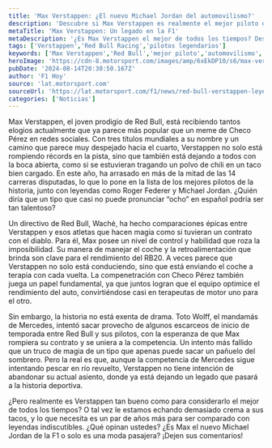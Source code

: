 ```yaml
---
title: 'Max Verstappen: ¿El nuevo Michael Jordan del automovilismo?'
description: 'Descubre si Max Verstappen es realmente el mejor piloto de todos los tiempos o solo una moda. Este joven prodigio está rompiendo récords y corazones.'
metaTitle: 'Max Verstappen: Un legado en la F1'
metaDescription: '¿Es Max Verstappen el mejor de todos los tiempos? Descubre su camino hacia la grandeza y la comparación con leyendas como Michael Jordan.'
tags: ['Verstappen','Red Bull Racing','pilotos legendarios']
keywords: ['Max Verstappen','Red Bull','mejor piloto','automovilismo','F1 2023']
heroImage: 'https://cdn-8.motorsport.com/images/amp/6xEkDP10/s6/max-verstappen-red-bull-racing.jpg'
pubDate: '2024-08-14T20:30:50.167Z'
author: 'F1 Hoy'
source: 'lat.motorsport.com'
sourceUrl: 'https://lat.motorsport.com/f1/news/red-bull-verstappen-leyenda-michael-jordan-federer-2024/10644439/?utm_source=RSS&utm_medium=referral&utm_campaign=RSS-F1&utm_term=News&utm_content=lat'
categories: ['Noticias']
---
```

Max Verstappen, el joven prodigio de Red Bull, está recibiendo tantos elogios actualmente que ya parece más popular que un meme de Checo Pérez en redes sociales. Con tres títulos mundiales a su nombre y un camino que parece muy despejado hacia el cuarto, Verstappen no solo está rompiendo récords en la pista, sino que también está dejando a todos con la boca abierta, como si se estuvieran tragando un polvo de chili en un taco bien cargado. En este año, ha arrasado en más de la mitad de las 14 carreras disputadas, lo que lo pone en la lista de los mejores pilotos de la historia, junto con leyendas como Roger Federer y Michael Jordan. ¿Quién diría que un tipo que casi no puede pronunciar “ocho” en español podría ser tan talentoso?

Un directivo de Red Bull, Waché, ha hecho comparaciones épicas entre Verstappen y esos atletas que hacen magia como si tuvieran un contrato con el diablo. Para él, Max posee un nivel de control y habilidad que roza la imposibilidad. Su manera de manejar el coche y la retroalimentación que brinda son clave para el rendimiento del RB20. A veces parece que Verstappen no solo está conduciendo, sino que está enviando el coche a terapia con cada vuelta. La compenetración con Checo Pérez también juega un papel fundamental, ya que juntos logran que el equipo optimice el rendimiento del auto, convirtiéndose casi en terapeutas de motor uno para el otro.

Sin embargo, la historia no está exenta de drama. Toto Wolff, el mandamás de Mercedes, intentó sacar provecho de algunos escarceos de inicio de temporada entre Red Bull y sus pilotos, con la esperanza de que Max rompiera su contrato y se uniera a la competencia. Un intento más fallido que un truco de magia de un tipo que apenas puede sacar un pañuelo del sombrero. Pero la real es que, aunque la competencia de Mercedes sigue intentando pescar en río revuelto, Verstappen no tiene intención de abandonar su actual asiento, donde ya está dejando un legado que pasará a la historia deportiva.

¿Pero realmente es Verstappen tan bueno como para considerarlo el mejor de todos los tiempos? O tal vez le estamos echando demasiado crema a sus tacos, y lo que necesita es un par de años más para ser comparado con leyendas indiscutibles. ¿Qué opinan ustedes? ¿Es Max el nuevo Michael Jordan de la F1 o solo es una moda pasajera? ¡Dejen sus comentarios!


